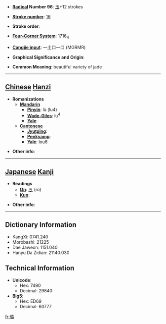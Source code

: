 * '''[[Wiktionary:Chinese radical index| Radical]] Number 96''': [[Wiktionary:Chinese radical index 玉|玉]]+12 strokes

* '''[[Wiktionary:Chinese total strokes index|Stroke number]]''': [[Wiktionary:Chinese total strokes index 16|16]]

* '''Stroke order''': 

* '''[[Wiktionary:Chinese four corner index|Four-Corner System]]''': 1716<sub>4</sub>

* '''[[Wiktionary:Chinese Cangjie index|Cangjie input]]''': 一土口一口 (MGRMR)

* '''Graphical Significance and Origin''': 

* '''Common Meaning''': beautiful variety of jade

----

== [[Chinese]] [[Hanzi]] ==

* '''Romanizations'''
** '''[[Mandarin]]'''
*** '''[[Pinyin]]''': lù (lu4)
*** '''[[Wade-Giles]]''': lu<sup>4</sup>
*** '''[[Yale]]''': 
** '''[[Cantonese]]'''
*** '''[[Jyutping]]''':
*** '''[[Penkyamp]]''': 
*** '''[[Yale]]''': lou6

* '''Other info''': 

----

== [[Japanese]] [[Kanji]] ==

* '''Readings'''
** '''[[On]]''': [[ろ]] (ro)
** '''[[Kun]]''': 

* '''Other info''':  

----

== Dictionary Information ==

* KangXi: 0741.240
* Morobashi: 21225
* Dae Jaweon: 1151.040
* Hanyu Da Zidian: 21140.030

== Technical Information ==

* '''Unicode''':
** Hex: 7490
** Decimal: 29840
* '''Big5''':
** Hex: ED69
** Decimal: 60777

[[fr:璐]]